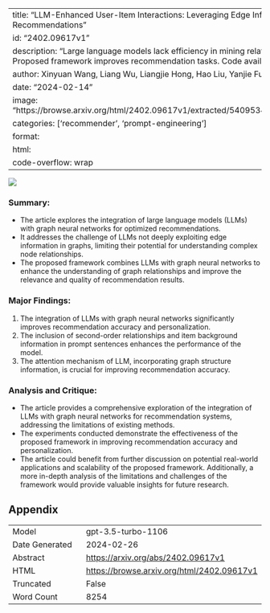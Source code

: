 
---
title: "LLM-Enhanced User-Item Interactions: Leveraging Edge Information for Optimized Recommendations"
id: "2402.09617v1"
description: "Large language models lack efficiency in mining relationships from graph data. Proposed framework improves recommendation tasks. Code available."
author: Xinyuan Wang, Liang Wu, Liangjie Hong, Hao Liu, Yanjie Fu
date: "2024-02-14"
image: "https://browse.arxiv.org/html/2402.09617v1/extracted/5409534/figures/new_structure.png"
categories: ['recommender', 'prompt-engineering']
format:
  html:
    code-overflow: wrap
---

![](https://browse.arxiv.org/html/2402.09617v1/extracted/5409534/figures/new_structure.png)

### **Summary:**
- The article explores the integration of large language models (LLMs) with graph neural networks for optimized recommendations.
- It addresses the challenge of LLMs not deeply exploiting edge information in graphs, limiting their potential for understanding complex node relationships.
- The proposed framework combines LLMs with graph neural networks to enhance the understanding of graph relationships and improve the relevance and quality of recommendation results.

### **Major Findings:**
1. The integration of LLMs with graph neural networks significantly improves recommendation accuracy and personalization.
2. The inclusion of second-order relationships and item background information in prompt sentences enhances the performance of the model.
3. The attention mechanism of LLM, incorporating graph structure information, is crucial for improving recommendation accuracy.

### **Analysis and Critique:**
- The article provides a comprehensive exploration of the integration of LLMs with graph neural networks for recommendation systems, addressing the limitations of existing methods.
- The experiments conducted demonstrate the effectiveness of the proposed framework in improving recommendation accuracy and personalization.
- The article could benefit from further discussion on potential real-world applications and scalability of the proposed framework. Additionally, a more in-depth analysis of the limitations and challenges of the framework would provide valuable insights for future research.

## Appendix

|          |          |
|----------|----------|
| Model     | gpt-3.5-turbo-1106       |
| Date Generated     | 2024-02-26       |
| Abstract | [https://arxiv.org/abs/2402.09617v1](https://arxiv.org/abs/2402.09617v1)        |
| HTML     | [https://browse.arxiv.org/html/2402.09617v1](https://browse.arxiv.org/html/2402.09617v1)       |
| Truncated       | False       |
| Word Count       | 8254       |